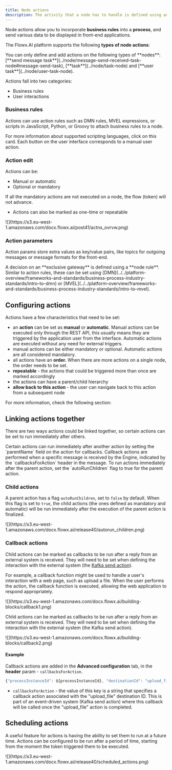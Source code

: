 ```yaml
---
title: Node actions
description: The activity that a node has to handle is defined using an action. These can have various types, they can be used to specify the communication details for plugins or integrations.
---
```


<Card title="Why it is important?">
</Card>

Node actions allow you to incorporate <Tooltip tip ="Business rules are actions that can be configured on task/user task nodes in a business process. Business rules can be written in various script languages such as MVEL, JavaScript, Python, Groovy, or DMN (Decision Model and Notation)."> **business rules** </Tooltip> into a <Tooltip tip= "A process is a representation of a business use case, such as requesting a new credit card. These steps can involve a combination of automated actions and human interactions."> **process**</Tooltip>, and send various data to be displayed in front-end applications.


The Flowx.AI platform supports the following **types of node actions**:
<CardGroup>
<Card title ="Business rule" href="./business-rule-action/business-rule-action" icon ="gavel">
</Card>
<Card title="Save Data" icon = "floppy-disk">
</Card>
<Card title= "Kafka send" href="../node/message-send-received-task-node" icon = "share-from-square">
</Card>
<Card title="Send data to user interface" href="./send-data-to-user-interface" icon ="desktop">
</Card>
<Card title="Upload file" href="./upload-file-action" icon="upload">
</Card>
<Card title="Start subprocess" href="./start-subprocess-action" icon="play">
</Card>
<Card title="Append params to parent process" href= "./append-params-to-parent-process" icon ="circle-plus">
</Card>
<Card title="Start integration workflow" href= "" icon ="plug">
</Card>
</CardGroup>

<Info>
You can only define and add actions on the following types of **nodes**: [**send message task**](../node/message-send-received-task-node#message-send-task), [**task**](../node/task-node) and [**user task**](../node/user-task-node).
</Info>

Actions fall into two categories:

* Business rules
* User interactions

### Business rules

Actions can use action rules such as DMN rules, MVEL expressions, or scripts in JavaScript, Python, or Groovy to attach business rules to a node.

<Card title ="Business rule action" href ="./business-rule-action" icon ="link">
</Card>


<Card title ="Supported scripts" href ="../supported-scripts" icon ="link">
For more information about supported scripting languages, click on this card.
</Card>

<Hint>
Each button on the user interface corresponds to a manual user action.
</Hint>

### Action edit

Actions can be:

* Manual or automatic
* Optional or mandatory 

<Info>
If all the mandatory actions are not executed on a node, the flow (token) will not advance.
</Info>

* Actions can also be marked as one-time or repeatable

<Frame>
![](https://s3.eu-west-1.amazonaws.com/docx.flowx.ai/post41/actns_ovrvw.png)
</Frame>


### Action parameters

Action params store extra values as key/value pairs, like topics for outgoing messages or message formats for the front-end.

<Info>
A decision on an **exclusive gateway** is defined using a **node rule**. Similar to action rules, these can be set using [DMN](../../platform-overview/frameworks-and-standards/business-process-industry-standards/intro-to-dmn) or [MVEL](../../platform-overview/frameworks-and-standards/business-process-industry-standards/intro-to-mvel).
</Info>

## Configuring actions

Actions have a few characteristics that need to be set:

* an **action** can be set as **manual** or **automatic**. Manual actions can be executed only through the REST API, this usually means they are triggered by the application user from the interface. Automatic actions are executed without any need for external triggers.
* manual actions can be either mandatory or optional. Automatic actions are all considered mandatory.
* all actions have an **order.** When there are more actions on a single node, the order needs to be set.
* **repeatable** - the actions that could be triggered more than once are marked accordingly
* the actions can have a parent/child hierarchy
* **allow back to this action** - the user can navigate back to this action from a subsequent node

For more information, check the following section:

<Card title= "Adding an action to a node" href= "../../flowx-designer/managing-a-process-flow/adding-an-action-to-a-node">
</Card>

## Linking actions together

There are two ways actions could be linked together, so certain actions can be set to run immediately after others.

<Info>
Certain actions can run immediately after another action by setting the `parentName` field on the action for callbacks. Callback actions are performed when a specific message is received by the Engine, indicated by the `callbacksForAction` header in the message. To run actions immediately after the parent action, set the `autoRunChildren` flag to true for the parent action.
</Info>

### Child actions

A parent action has a flag `autoRunChildren`, set to `false` by default. When this flag is set to `true`, the child actions (the ones defined as mandatory and automatic) will be run immediately after the execution of the parent action is finalized.

<Frame>
![](https://s3.eu-west-1.amazonaws.com/docx.flowx.ai/release40/autorun_children.png)
</Frame>

### Callback actions

Child actions can be marked as callbacks to be run after a reply from an external system is received. They will need to be set when defining the interaction with the external system (the [Kafka send action](../node/message-send-received-task-node#configuring-a-message-send-task-node)).

For example, a callback function might be used to handle a user's interaction with a web page, such as upload a file. When the user performs the action, the callback function is executed, allowing the web application to respond appropriately.

<Frame>
![](https://s3.eu-west-1.amazonaws.com/docx.flowx.ai/building-blocks/callback1.png)
</Frame>

Child actions can be marked as callbacks to be run after a reply from an external system is received. They will need to be set when defining the interaction with the external system (the Kafka send action).

<Frame>
![](https://s3.eu-west-1.amazonaws.com/docx.flowx.ai/building-blocks/callback2.png)
</Frame>

#### Example

Callback actions are added in the **Advanced configuration** tab, in the **header** param - `callbacksForAction`.

```js
{"processInstanceId": ${processInstanceId}, "destinationId": "upload_file", "callbacksForAction": "upload_file"}
```

* `callbacksForAction` - the value of this key is a string that specifies a callback action associated with the "upload_file" destination ID. This is part of an event-driven system (Kafka send action) where this callback will be called once the "upload_file" action is completed.

## Scheduling actions

A useful feature for actions is having the ability to set them to run at a future time. Actions can be configured to be run after a period of time, starting from the moment the token triggered them to be executed.

<Frame>
![](https://s3.eu-west-1.amazonaws.com/docx.flowx.ai/release40/scheduled_actions.png)
</Frame>